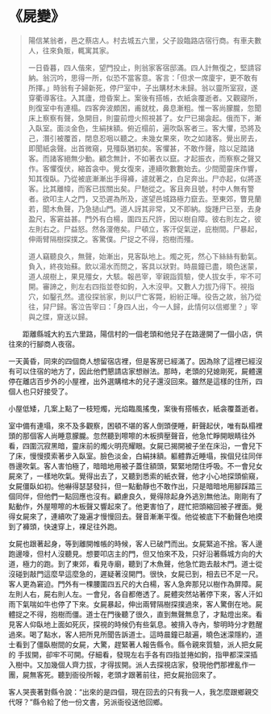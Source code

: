 # 《屍變》

> 陽信某翁者，邑之蔡店人。村去城五六里，父子設臨路店宿行商。有車夫數人，往來負販，輒寓其家。
>
> 一日昏暮，四人偕來，望門投止，則翁家客宿邸滿。四人計無復之，堅請容納。翁沉吟，思得一所，似恐不當客意。客言：「但求一席廈宇，更不敢有所擇。」時翁有子婦新死，停尸室中，子出購材木未歸。翁以靈所室寂，遂穿衢導客往。入其廬，燈昏案上。案後有搭帳，衣紙衾覆逝者。又觀寢所，則復室中有連榻。四客奔波頗困，甫就枕，鼻息漸粗。惟一客尚朦朧，忽聞床上察察有聲，急開目，則靈前燈火照視甚了。女尸已揭衾起。俄而下，漸入臥室。面淡金色，生絹抹額。俯近榻前，遍吹臥客者三。客大懼，恐將及己，潛引被覆首，閉息忍咽以聽之。未幾女果來，吹之如諸客。覺出房去，即聞紙衾聲。出首微窺，見殭臥猶初矣。客懼甚，不敢作聲，陰以足踏諸客。而諸客絕無少動。顧念無計，不如著衣以竄。才起振衣，而察察之聲又作。客懼復伏，縮首衾中。覺女復來，連續吹數數始去。少間聞靈床作響，知其復臥。乃從被底漸漸出手得褲，遽就著之，白足奔出。尸亦起，似將逐客。比其離幃，而客已拔關出矣。尸馳從之。客且奔且號，村中人無有警者。欲叩主人之門，又恐遲為所及，遂望邑城路極力竄去。至東郊，瞥見蘭若，聞木魚聲，乃急撾山門。道人訝其非常，又不即納。旋踵尸已至，去身盈尺，客窘益甚。門外有白楊，圍四五尺許，因以樹自障。彼右則左之，彼左則右之。尸益怒。然各濅倦矣。尸頓立，客汗促氣逆，庇樹間。尸暴起，伸兩臂隔樹探撲之。客驚僕。尸捉之不得，抱樹而殭。
>
> 道人竊聽良久，無聲，始漸出，見客臥地上。燭之死，然心下絲絲有動氣。負入，終夜始蘇。飲以湯水而問之，客具以狀對。時晨鐘已盡，曉色迷蒙，道人覘樹上，果見殭女，大駭。報邑宰，宰親詣質驗，使人拔女手，牢不可開。審諦之，則左右四指並卷如鉤，入木沒甲。又數人力拔乃得下。視指穴，如鑿孔然。遣役探翁家，則以尸亡客斃，紛紛正嘩。役告之故，翁乃從往，舁尸歸。客泣告宰曰：「身四人出，今一人歸，此情何以信鄉里？」宰與之牒，齎送以歸。

&emsp;&emsp;距離縣城大約五六里路，陽信村的一個老頭和他兒子在路邊開了一個小店，供往來的行腳商人夜宿。

一天黃昏，同來的四個商人想留宿店裡，但是客房已經滿了。因為除了這裡已經沒有可以住宿的地方了，因此他們懇請店家想辦法。那時，老頭的兒媳剛死，屍體還停在離店百步外的小屋裡，出外選購棺木的兒子還沒回來。雖然是這樣的住所，四個人也只好接受了。

小屋低矮，几案上點了一枝短燭，光焰臨風搖曳，案後有搭帳衣，紙衾覆蓋逝者。

室中備有連塌，來不及多觀察，困頓不堪的客人倒頭便睡，鼾聲起伏，唯有臥榻裡頭的那個客人尚睡意朦朧。忽然聽到嚓嚓的木板擠壓聲音，他急忙睜開眼睛往外看，四圍沉寂黑暗，靈床前的燭火明亮耀眼。女屍已揭開被子坐在床沿，一會兒下了床，慢慢摸索著步入臥室。臉色淡金，白絹抹額。軀體靠近睡塌，挨個兒往同伴唇邊吹氣。客人害怕極了，暗暗地用被子蓋住額頭，緊緊地閉住呼吸。不一會兒女屍來了，一樣地吹氣。覺得出去了，又聽到悉索的紙衣聲，他才小心地探頭偷窺，女屍僵臥如初。他嚇得瑟瑟發抖，但一點動靜也不敢作出，只是暗暗地用腳踩踏三個同伴，但他們一點回應也沒有。顧慮良久，覺得除起身外逃別無他法。剛剛有了點動作，外屋嚓嚓的木板聲又響起來了。他更害怕了，趕忙把頭縮回被子裡面。覺得女屍來了，連續吹了幾遍才慢慢回去。聲音漸漸平復。他從被底下不動聲色地摸到了褲頭，快速穿上，裸足往外跑。

女屍也跟著起身，等到離開帷帳的時候，客人已破門而出。女屍緊追不捨。客人邊跑邊嚎，但村人沒聽見。想要叩店主的門，但又怕來不及，只好沿著縣城方向的大道，極力的跑。到了東郊，看見寺廟，聽到了木魚聲，他急忙跑去敲木門。道士從沒碰到敲門這麼早這麼急的，遲疑著沒開門。很快，女屍已到，相去已不足一尺。客人更為窘迫。門外有一棵腰圍四五尺的大白楊，客人急奔那兒以樹作為屏障。屍左則人右，屍右則人左。一會兒，各自都倦透了。屍體突然站著停下來，客人汗如雨下氣喘如牛也停了下來。女屍暴起，伸出兩臂隔樹探撲過來，客人驚倒在地。屍體捉之不得，抱樹而僵。道士在門後聽了很久，直到無聲無息了，才點燈出來。看見客人仰臥地上面如死灰，探視的時候仍有些氣息。被揹入寺內，黎明時分才甦醒過來。喝了點水，客人把所見所聞告訴道士。這時晨鐘已敲遍，曉色迷濛隱約，道士看到了僵臥樹間的女屍，大驚，趕緊著人報告縣令。縣令親來質驗，派人把女屍的 手拔開，卻牢不可開。仔細看，發現左右手各有四指並捲如鉤，指甲都深深插入樹中。又加幾個人齊力拔，才得拔開。派人去探視店家，發現他們那裡亂作一團，屍無客死。聽到衙役所報，老頭才跟著前往，把女屍抬回來了。

客人哭喪著對縣令說：“出來的是四個，現在回去的只有我一人，我怎麼跟鄉親交代呀？”縣令給了他一份文書，另派衙役送他回鄉。
